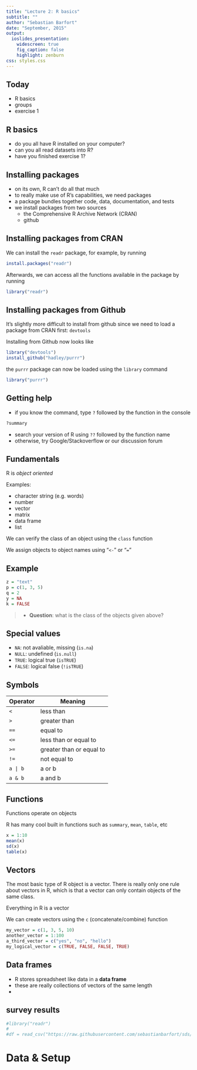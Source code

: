 ```yaml
---
title: "Lecture 2: R basics"
subtitle: ""
author: "Sebastian Barfort"
date: "September, 2015"
output:
  ioslides_presentation:
    widescreen: true
    fig_caption: false
    highlight: zenburn
css: styles.css
---
```


## Today

- R basics
- groups
- exercise 1
 
## R basics

- do you all have R installed on your computer? 
- can you all read datasets into R?
- have you finished exercise 1?

## Installing packages

- on its own, R can't do all that much 
- to really make use of R's capabilities, we need packages
- a package bundles together code, data, documentation, and tests
- we install packages from two sources
    - the Comprehensive R Archive Network (CRAN)
    - github

## Installing packages from CRAN

We can install the `readr` package, for example, by running
    
```r
install.packages("readr")
```

Afterwards, we can access all the functions available in the package by running

```r
library("readr")
```

## Installing packages from Github

It's slightly more difficult to install from github since we need to load a package from CRAN first: `devtools`

Installing from Github now looks like

```r
library("devtools")
install_github("hadley/purrr")
```

the `purrr` package can now be loaded using the `library` command

```r
library("purrr")
```

## Getting help

- if you know the command, type `?` followed by the function in the console

```r
?summary
```

- search your version of R using `??` followed by the function name
- otherwise, try Google/Stackoverflow or our discussion forum

## Fundamentals

R is *object oriented*

Examples: 

- character string (e.g. words)
- number
- vector
- matrix
- data frame
- list

We can verify the class of an object using the `class` function

We assign objects to object names using "`<-`" or "`=`"

## Example

```r
z = "text"
p = c(1, 3, 5)
q = 2
y = NA
k = FALSE
```

>- **Question**: what is the class of the objects given above?

## Special values

- `NA`: not avaliable, missing (`is.na`)
- `NULL`: undefined (`is.null`)
- `TRUE`: logical true (`isTRUE`)
- `FALSE`: logical false (`!isTRUE`)

## Symbols

| Operator | Meaning                  |
| -------- | ------------------------ |
| `<`      | less than                |
| `>`      | greater than             |
| `==`     | equal to                 |
| `<=`     | less than or equal to    |
| `>=`     | greater than or equal to |
| `!=`     | not equal to             |
| `a | b`  | a or b                   |
| `a & b`  | a and b                  |


## Functions

Functions operate on objects

R has many cool built in functions such as `summary`, `mean`, `table`, etc

```r
x = 1:10
mean(x)
sd(x)
table(x)
```

## Vectors

The most basic type of R object is a vector. There is really only one rule about vectors in R, which is that a vector can only contain objects of the same class.

Everything in R is a vector 

We can create vectors using the `c` (concatenate/combine) function 

```r
my_vector = c(1, 3, 5, 10)
another_vector = 1:100
a_third_vector = c("yes", "no", "hello")
my_logical_vector = c(TRUE, FALSE, FALSE, TRUE)
```

## Data frames

- R stores spreadsheet like data in a **data frame**
- these are really collections of vectors of the same length
- 



## survey results

```r
#library("readr")
#
#df = read_csv("https://raw.githubusercontent.com/sebastianbarfort/sds/master/data/sds-su#rvey-1.csv")
```



# Data & Setup {.segue}



